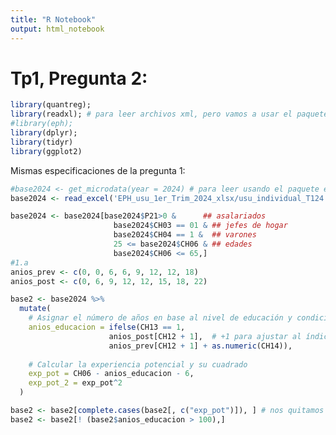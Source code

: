 ```yaml
---
title: "R Notebook"
output: html_notebook
---
```

# Tp1, Pregunta 2: 

```r
library(quantreg);
library(readxl); # para leer archivos xml, pero vamos a usar el paquete eph
#library(eph);
library(dplyr);
library(tidyr)
library(ggplot2)
```

Mismas especificaciones de la pregunta 1: 

```r
#base2024 <- get_microdata(year = 2024) # para leer usando el paquete eph 
base2024 <- read_excel('EPH_usu_1er_Trim_2024_xlsx/usu_individual_T124.xlsx')

base2024 <- base2024[base2024$P21>0 &      ## asalariados
                       base2024$CH03 == 01 & ## jefes de hogar
                       base2024$CH04 == 1 &  ## varones
                       25 <= base2024$CH06 & ## edades
                       base2024$CH06 <= 65,]
#1.a
anios_prev <- c(0, 0, 6, 6, 9, 12, 12, 18)
anios_post <- c(0, 6, 9, 12, 12, 15, 18, 22)

base2 <- base2024 %>%
  mutate(
    # Asignar el número de años en base al nivel de educación y condición de finalización
    anios_educacion = ifelse(CH13 == 1,
                      anios_post[CH12 + 1],  # +1 para ajustar al índice en R
                      anios_prev[CH12 + 1] + as.numeric(CH14)),
    
    # Calcular la experiencia potencial y su cuadrado
    exp_pot = CH06 - anios_educacion - 6,
    exp_pot_2 = exp_pot^2
  )

base2 <- base2[complete.cases(base2[, c("exp_pot")]), ] # nos quitamos los na's.
base2 <- base2[! (base2$anios_educacion > 100),]
```









